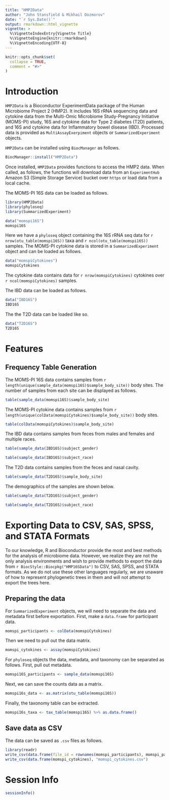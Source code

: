 ---
title: "HMP2Data"
author: "John Stansfield & Mikhail Dozmorov"
date: "`r Sys.Date()`"
output: rmarkdown::html_vignette
vignette: >
  %\VignetteIndexEntry{Vignette Title}
  %\VignetteEngine{knitr::rmarkdown}
  %\VignetteEncoding{UTF-8}
---

```{r setup, include = FALSE}
knitr::opts_chunk$set(
  collapse = TRUE,
  comment = "#>"
)
```


# Introduction

`HMP2Data` is a Bioconductor ExperimentData package of the Human Microbiome Project 2 (HMP2). It includes 16S rRNA sequencing data and cytokine data from the Multi-Omic Microbiome Study-Pregnancy Initiative (MOMS-PI) study, 16S and cytokine data for Type 2 diabetes (T2D) patients, and 16S and cytokine data for Inflammatory bowel disease (IBD). Processed data is provided as `MultiAssayExerpiment` objects or `SummarizedExperiment` objects. 

`HMP2Data` can be installed using `BiocManager` as follows.

```{r}
BiocManager::install("HMP2Data")
```

Once installed, `HMP2Data` provides functions to access the HMP2 data. When called, as follows, the functions will download data from an `ExperimentHub` Amazon S3 (Simple Storage Service) bucket over `https` or load data from a local cache.

The MOMS-PI 16S data can be loaded as follows.

```{r}
library(HMP2Data)
library(phyloseq)
library(SummarizedExperiment)

data("momspi16S")
momspi16S
```

Here we have a `phyloseq` object containing the 16S rRNA seq data for `r nrow(otu_table(momspi16S))` taxa and `r ncol(otu_table(momspi16S))` samples. The MOMS-PI cytokine data is stored in a `SummarizedExperiment` object and can be loaded as follows.

```{r}
data("momspiCytokines")
momspiCytokines
```

The cytokine data contains data for `r nrow(momspiCytokines)` cytokines over `r ncol(momspiCytokines)` samples.

The IBD data can be loaded as follows.

```{r}
data("IBD16S")
IBD16S
```

The the T2D data can be loaded like so.

```{r}
data("T2D16S")
T2D16S
```



# Features

## Frequency Table Generation

The MOMS-PI 16S data contains samples from `r length(unique(sample_data(momspi16S)$sample_body_site))` body sites. The number of samples from each site can be displayed as follows.

```{r}
table(sample_data(momspi16S)$sample_body_site)
```


The MOMS-PI cytokine data contains samples from `r length(unique(colData(momspiCytokines)$sample_body_site))` body sites.

```{r}
table(colData(momspiCytokines)$sample_body_site)
```

The IBD data contains samples from feces from males and females and multiple races.

```{r}
table(sample_data(IBD16S)$subject_gender)

table(sample_data(IBD16S)$subject_race)
```

The T2D data contains samples from the feces and nasal cavity.

```{r}
table(sample_data(T2D16S)$sample_body_site)
```

The demographics of the samples are shown below.

```{r}
table(sample_data(T2D16S)$subject_gender)

table(sample_data(T2D16S)$subject_race)
```



# Exporting Data to CSV, SAS, SPSS, and STATA Formats

To our knowledge, R and Bioconductor provide the most and best methods for the
analysis of microbiome data. However, we realize they are not the only analysis
environments and wish to provide methods to export the data from
`r BiocStyle::Biocpkg("HMP16SData")` to CSV, SAS, SPSS, and STATA formats. As we
do not use these other languages regularly, we are unaware of how to represent
phylogenetic trees in them and will not attempt to export the trees here.


## Preparing the data

For `SummarizedExperiment` objects, we will need to separate the data and metadata first before exportation. First, make a `data.frame` for participant data.

```{r}
momspi_participants <- colData(momspiCytokines)
```

Then we need to pull out the data matrix.

```{r}
momspi_cytokines <- assay(momspiCytokines)
```

For `phyloseq` objects the data, metadata, and taxonomy can be separated as follows. First, pull out metadata.

```{r}
momspi16S_participants <- sample_data(momspi16S)
```

Next, we can save the counts data as a matrix.

```{r}
momspi16s_data <- as.matrix(otu_table(momspi16S))
```

Finally, the taxonomy table can be extracted.

```{r}
momspi16s_taxa <- tax_table(momspi16S) %>% as.data.frame()
```

## Save data as CSV

The data can be saved as `.csv` files as follows.

```{r}
library(readr)
write_csv(data.frame(file_id = rownames(momspi_participants), momspi_participants), "momspi_participants.csv")
write_csv(data.frame(momspi_cytokines), "momspi_cytokines.csv")
```


# Session Info

```{r}
sessionInfo()
```

